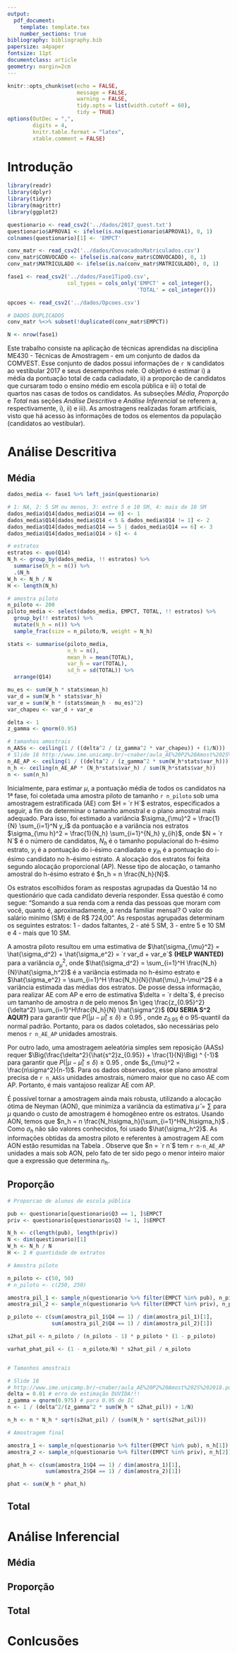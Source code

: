 ```yaml
---
output: 
  pdf_document:
    template: template.tex 
    number_sections: true
bibliography: bibliography.bib
papersize: a4paper
fontsize: 11pt
documentclass: article
geometry: margin=2cm
---
```


```r
knitr::opts_chunk$set(echo = FALSE, 
                      message = FALSE,
                      warning = FALSE,
                      tidy.opts = list(width.cutoff = 60),
                      tidy = TRUE)
options(OutDec = ",", 
        digits = 4, 
        knitr.table.format = "latex", 
        xtable.comment = FALSE)
```


\begin{titlepage} 

\begin{center} 
{\large Universidade Estadual de Campinas}\\[0.2cm] 
{\large Instituto de Matemática, Estatística e Computação Científica}\\[0.2cm] 
{\large Departamento de Estatística - ME430}\\[4cm]

{\bf \huge Trabalho de ME430}\\
{\bf \Large Questão 2 da Lista IV}\\[6cm]


{\large Grupo}\\[0.2cm]
{\large Victor 206493, Jordão 170844, Nicole 204186,  Leticia 201357}\\[0.2cm]
{\large Prof. Dr. Caio Azevedo}\\[6cm]

{\large Campinas}\\[0.2cm]
{\large 2018}
\end{center}

\end{titlepage}


# Introdução

```r
library(readr)
library(dplyr)
library(tidyr)
library(magrittr)
library(ggplot2)
```

```r
questionario <- read_csv2('../dados/2017_quest.txt')
questionario$APROVA1 <- ifelse(is.na(questionario$APROVA1), 0, 1)
colnames(questionario)[1] <- 'EMPCT'

conv_matr <- read_csv2('../dados/ConvocadosMatriculados.csv')
conv_matr$CONVOCADO <- ifelse(is.na(conv_matr$CONVOCADO), 0, 1)
conv_matr$MATRICULADO <- ifelse(is.na(conv_matr$MATRICULADO), 0, 1)

fase1 <- read_csv2('../dados/Fase1TipoQ.csv', 
                   col_types = cols_only('EMPCT' = col_integer(), 
                                         'TOTAL' = col_integer()))

opcoes <- read_csv2('../dados/Opcoes.csv')

# DADOS DUPLICADOS 
conv_matr %<>% subset(!duplicated(conv_matr$EMPCT))

N <- nrow(fase1)

```

Este trabalho consiste na aplicação de técnicas aprendidas na disciplina ME430 - Técnicas de Amostragem - em um conjunto de dados da COMVEST. Esse conjunto de dados possui informações de `r N` candidatos ao vestibular 2017 e seus desempenhos nele. O objetivo é estimar i) a média da pontuação total de cada cadiadato, ii) a proporção de candidatos que cursaram todo o ensino médio em escola pública e iii) o total de quartos nas casas de todos os candidatos. As subseções *Média*, *Proporção* e *Total* nas seções *Análise Descritiva* e *Análise Inferencial* se referem a, respectivamente, i), ii) e iii). As amostragens realizadas foram artificiais, visto que há acesso às informações de todos os elementos da população (candidatos ao vestibular).

# Análise Descritiva

## Média


```r
dados_media <- fase1 %>% left_join(questionario)

# 1: NA, 2: 5 SM ou menos, 3: entre 5 e 10 SM, 4: mais de 10 SM
dados_media$Q14[dados_media$Q14 == 0] <- 1
dados_media$Q14[dados_media$Q14 < 5 & dados_media$Q14 != 1] <- 2
dados_media$Q14[dados_media$Q14 == 5 | dados_media$Q14 == 6] <- 3
dados_media$Q14[dados_media$Q14 > 6] <- 4
```

```r
# estratos
estratos <- quo(Q14)
N_h <- group_by(dados_media, !! estratos) %>% 
  summarise(N_h = n()) %>% 
  .$N_h
W_h <- N_h / N
H <- length(N_h)

# amostra piloto
n_piloto <- 200
piloto_media <- select(dados_media, EMPCT, TOTAL, !! estratos) %>% 
  group_by(!! estratos) %>% 
  mutate(N_h = n()) %>% 
  sample_frac(size = n_piloto/N, weight = N_h)

stats <- summarise(piloto_media, 
                   n_h = n(), 
                   mean_h = mean(TOTAL), 
                   var_h = var(TOTAL), 
                   sd_h = sd(TOTAL)) %>% 
  arrange(Q14)

mu_es <- sum(W_h * stats$mean_h)
var_d = sum(W_h * stats$var_h)
var_e = sum(W_h * (stats$mean_h - mu_es)^2)
var_chapeu <- var_d + var_e
```

```r
delta <- 1
z_gamma <- qnorm(0.95)

# tamanhos amostrais
n_AASs <- ceiling(1 / ((delta^2 / (z_gamma^2 * var_chapeu)) + (1/N)))
# Slide 18 http://www.ime.unicamp.br/~cnaber/aula_AE%20P2%20Amost%202S%202018.pdf
n_AE_AP <- ceiling(1 / ((delta^2 / (z_gamma^2 * sum(W_h*stats$var_h))) + (1/N)))
n_h <- ceiling(n_AE_AP * (N_h*stats$var_h) / sum(N_h*stats$var_h))
n <- sum(n_h)
```


Inicialmente, para estimar $\mu$, a pontuação média de todos os candidatos na 1ª fase, foi coletada uma amostra piloto de tamanho `r n_piloto` sob uma amostragem estratificada (AE) com $H = `r H`$ estratos, especificados a seguir, a fim de determinar o tamanho amostral e o plano amostral mais adequado. Para isso, foi estimado a variância $\sigma_{\mu}^2 = \frac{1}{N} \sum_{i=1}^N y_i$ da pontuação e a variância nos estratos $\sigma_{\mu h}^2 = \frac{1}{N_h} \sum_{i=1}^{N_h} y_{ih}$, onde $N = `r N`$ é o número de candidatos, $N_h$ é o tamanho populacional do h-ésimo estrato, $y_i$ é a pontuação do i-ésimo candiadato e $y_{ih}$ é a pontuação do i-ésimo candidato no h-ésimo estrato. A alocação dos estratos foi feita segundo alocação proporcional (AP). Nesse tipo de alocação, o tamanho amostral do h-ésimo estrato é $n_h = n \frac{N_h}{N}$.

Os estratos escolhidos foram as respostas agrupadas da Questão 14 no questionário que cada candidato deveria responder. Essa questão é como segue: "Somando a sua renda com a renda das pessoas que moram com você, quanto é, aproximadamente, a renda familiar mensal? O valor do salário mínimo (SM) é de R$ 724,00". As respostas agrupadas determinam os seguintes estratos: 1 - dados faltantes, 2 - até 5 SM, 3 - entre 5 e 10 SM e 4 - mais que 10 SM.

A amostra piloto resultou em uma estimativa de $\hat{\sigma_{\mu}^2} = \hat{\sigma_d^2} + \hat{\sigma_e^2} = `r var_d + var_e`$ **(HELP WANTED)** para a variância $\sigma_{\mu}^2$, onde $\hat{\sigma_d^2} = \sum_{i=1}^H \frac{N_h}{N}\hat{\sigma_h^2}$ é a variância estimada no h-ésimo estrato e $\hat{\sigma_e^2} = \sum_{i=1}^H \frac{N_h}{N}(\hat{\mu}_h-\mu)^2$ é a variância estimada das médias dos estratos. De posse dessa informação, para realizar AE com AP e erro de estimativa $\delta = `r delta`$, é preciso um tamanho de amostra $n$ de pelo menos $n \geq \frac{z_{0.95}^2}{\delta^2} \sum_{i=1}^H\frac{N_h}{N} \hat{\sigma^2}$ **(OU SERIA S^2 AQUI?)**  para garantir que $P(|\mu - \hat{\mu}| \leq \delta) \geq 0.95$ \cite{bolfarine2005elementos}, onde $z_{0.95}$ é o 95-quantil da normal padrão. Portanto, para os dados coletados, são necessárias pelo menos `r n_AE_AP` unidades amostrais.

Por outro lado, uma amostragem aeleatória simples sem reposição (AASs) requer $\Big(\frac{\delta^2}{\hat{s^2}z_{0.95}} + \frac{1}{N}\Big) ^ {-1}$ para garantir que $P(|\mu - \hat{\mu}| \leq \delta) \geq 0.95$ \cite{bolfarine2005elementos},  onde $s_{\mu}^2 = \frac{n\sigma^2}{n-1}$. Para os dados observados, esse plano amostral precisa de `r n_AASs` unidades amostrais, número maior que no caso AE com AP. Portanto, é mais vantajoso realizar AE com AP. 

É possível tornar a amostragem ainda mais robusta, utilizando a alocação ótima de Neyman (AON), que minimiza a variância da estimativa $\hat{\mu} = \sum$  para $\mu$ quando o custo de amostragem é homogêneo entre os estratos. Usando AON, temos que $n_h = n \frac{N_h\sigma_h}{\sum_{i=1}^HN_h\sigma_h}$ \cite{bolfarine2005elementos}. Como $\sigma_h$ não são valores conhecidos, foi usado $\hat{\sigma_h^2}$. As informações obtidas da amostra piloto e referentes à amostragem AE com AON estão resumidas na Tabela \ref{tab:resumo-media}. Observe que $n = `r n`$ tem `r n-n_AE_AP` unidades a mais sob AON, pelo fato de ter sido pego o menor inteiro maior que a expressão que determina $n_h$.

\begin{table}[!h]
\centering
\caption{Informações de cada estrato $h$: $N_h$ - número de cadidatos no estrato, $\hat{\sigma_h^2}$ - variância no estrato estimada na amostra piloto, $n_h$ - tamanho amostral do estrato segundo AON.}
\label{tab:resumo-media}
\fontsize{11}{13}\selectfont

\begin{tabular}{l|lll}
$h$ & $N_h$ & $\hat{\sigma_h^2}$ & $n_h$ \\
\hline
0 & `r N_h[1]` & `r stats$var_h[1]` & `r n_h[1]` \\
1 & `r N_h[2]` & `r stats$var_h[2]` & `r n_h[2]` \\
2 & `r N_h[3]` & `r stats$var_h[3]` & `r n_h[3]` \\
4 & `r N_h[4]` & `r stats$var_h[4]` & `r n_h[4]` \\
\end{tabular}
\end{table}


## Proporção

```r
# Proporcao de alunos de escola pública

pub <- questionario[questionario$Q3 == 1, ]$EMPCT
priv <- questionario[questionario$Q3 != 1, ]$EMPCT

N_h <- c(length(pub), length(priv))
N <- dim(questionario)[1]
W_h <- N_h / N
H <- 2 # quantidade de extratos

# Amostra piloto 

n_piloto <- c(50, 50)
# n_piloto <- c(250, 250)

amostra_pil_1 <- sample_n(questionario %>% filter(EMPCT %in% pub), n_piloto[1])
amostra_pil_2 <- sample_n(questionario %>% filter(EMPCT %in% priv), n_piloto[2])

p_piloto <- c(sum(amostra_pil_1$Q4 == 1) / dim(amostra_pil_1)[1],
              sum(amostra_pil_2$Q4 == 1) / dim(amostra_pil_2)[1])

s2hat_pil <- n_piloto / (n_piloto - 1) * p_piloto * (1 - p_piloto)

varhat_phat_pil <- (1 - n_piloto/N) * s2hat_pil / n_piloto


# Tamanhos amostrais

# Slide 18
# http://www.ime.unicamp.br/~cnaber/aula_AE%20P2%20Amost%202S%202018.pdf
delta = 0.01 # erro de estimação DUVIDA!!!
z_gamma = qnorm(0.975) # para 0.95 de IC
n <- 1 / (delta^2/(z_gamma^2 * sum(W_h * s2hat_pil)) + 1/N)

n_h <- n * N_h * sqrt(s2hat_pil) / (sum(N_h * sqrt(s2hat_pil)))

# Amostragem final

amostra_1 <- sample_n(questionario %>% filter(EMPCT %in% pub), n_h[1])
amostra_2 <- sample_n(questionario %>% filter(EMPCT %in% priv), n_h[2])

phat_h <- c(sum(amostra_1$Q4 == 1) / dim(amostra_1)[1],
            sum(amostra_2$Q4 == 1) / dim(amostra_2)[1])

phat <- sum(W_h * phat_h)
```


## Total


# Análise Inferencial

## Média


## Proporção


## Total


# Conlcusões

\bibliographystyle{plain}
\bibliography{bibliography}

